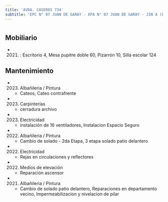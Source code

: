 ```yaml
---
title: 'AVDA. CASEROS 734'
subtitle: 'EPC N° 07 JUAN DE GARAY - EPA N° 07 JUAN DE GARAY - JIN A (EPCJS 07/05°) (SEDE)'
---
```


#


## Mobiliario

*  (2021) : Escritorio 4, Mesa pupitre doble 60, Pizarrón 10, Silla escolar 124 





## Mantenimiento

*  (2023) Albañileria / Pintura 
    + Cateos, Cateo contrafrente

*  (2023) Carpinterías 
    + cerradura archivo

*  (2023) Electricidad 
    + instalación de 16 ventiladores, Instalacion Espacio Seguro

*  (2022) Albañileria / Pintura 
    + Cambio de solado - 2da Etapa, 3 etapa solado patio delantero

*  (2022) Electricidad 
    + Rejas en circulaciones y reflectores

*  (2022) Medios de elevación 
    + Reparación ascensor

*  (2021) Albañileria / Pintura 
    + Cambio de solado patio delantero, Reparaciones en departamento vecino, Impermeabilizacion y nivelacion de pilar



